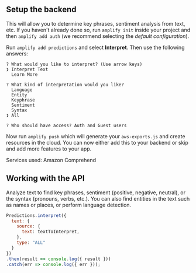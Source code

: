 ## Setup the backend

This will allow you to determine key phrases, sentiment analysis from text, etc. If you haven't already done so, run `amplify init` inside your project and then `amplify add auth` (we recommend selecting the *default configuration*).

Run `amplify add predictions` and select **Interpret**. Then use the following answers:

```console
? What would you like to interpret? (Use arrow keys)
❯ Interpret Text 
  Learn More 

? What kind of interpretation would you like? 
  Language 
  Entity 
  Keyphrase 
  Sentiment 
  Syntax 
❯ All 

? Who should have access? Auth and Guest users
```

Now run `amplify push` which will generate your `aws-exports.js` and create resources in the cloud. You can now either add this to your backend or skip and add more features to your app.

Services used: Amazon Comprehend

## Working with the API

Analyze text to find key phrases, sentiment (positive, negative, neutral), or the syntax (pronouns, verbs, etc.). You can also find entities in the text such as names or places, or perform language detection.

```js
Predictions.interpret({
  text: {
    source: {
      text: textToInterpret,
    },
    type: "ALL"
  }
})
.then(result => console.log({ result }))
.catch(err => console.log({ err }));
```
